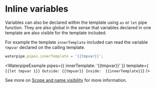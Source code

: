 <Module name="waterpipe" />

# Inline variables

Variables can also be declared within the template using `as` or `let` pipe function.
They are also global in the sense that variables declared in one template
are also visible for the template included.

For example the template `innerTemplate` included can read the variable `tmpvar`
declared on the calling template.

```javascript
waterpipe.pipes.innerTemplate = '{{tmpvar}}';
```

<WaterpipeExample
    pipes={{ innerTemplate: '{{tmpvar}}' }}
    template={`
{{let tmpvar 1}}
Outside: {{tmpvar}}
Inside:  {{innerTemplate}}`}
/>

See more on [Scope and name visibility](/docs/waterpipe/scope-and-name-visibility) for more information.
